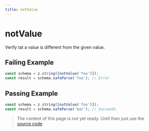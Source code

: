 ```yaml
---
title: notValue
---
```


# notValue

Verify tat a value is different from the given value.

## Failing Example

```ts
const schema = z.string([notValue('foo')]);
const result = schema.safeParse('foo'); // Error
```

## Passing Example

```ts
const schema = z.string([notValue('foo')]);
const result = schema.safeParse('bar'); // Succeeds
```

> The content of this page is not yet ready. Until then just use the [source code](https://github.com/fabian-hiller/valibot/blob/main/library/src/validations/notValue/notValue.ts).
